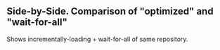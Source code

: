 
## Side-by-Side. Comparison of "optimized" and "wait-for-all"

Shows incrementally-loading + wait-for-all of same repository.


<LinkList rootPath="/side-by-side" />
